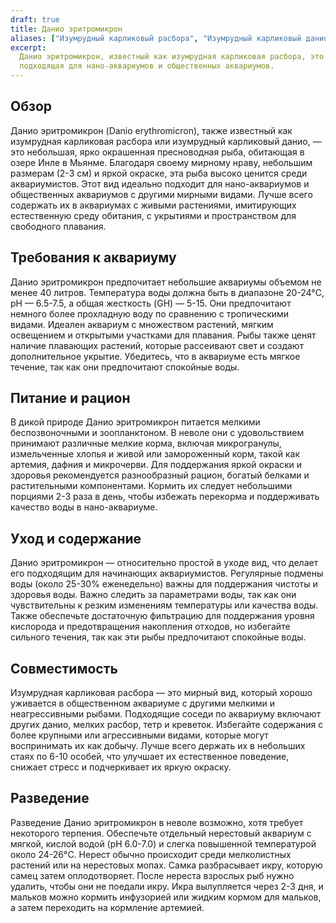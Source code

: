 ```yaml
---
draft: true
title: Данио эритромикрон
aliases: ["Изумрудный карликовый расбора", "Изумрудный карликовый данио"]
excerpt:
  Данио эритромикрон, известный как изумрудная карликовая расбора, это маленькая мирная пресноводная рыба, идеально
  подходящая для нано-аквариумов и общественных аквариумов.
---
```


## Обзор

Данио эритромикрон (Danio erythromicron), также известный как изумрудная карликовая расбора или изумрудный карликовый
данио, — это небольшая, ярко окрашенная пресноводная рыба, обитающая в озере Инле в Мьянме. Благодаря своему мирному
нраву, небольшим размерам (2-3 см) и яркой окраске, эта рыба высоко ценится среди аквариумистов. Этот вид идеально
подходит для нано-аквариумов и общественных аквариумов с другими мирными видами. Лучше всего содержать их в аквариумах с
живыми растениями, имитирующих естественную среду обитания, с укрытиями и пространством для свободного плавания.

## Требования к аквариуму

Данио эритромикрон предпочитает небольшие аквариумы объемом не менее 40 литров. Температура воды должна быть в диапазоне
20-24°C, pH — 6.5-7.5, а общая жесткость (GH) — 5-15. Они предпочитают немного более прохладную воду по сравнению с
тропическими видами. Идеален аквариум с множеством растений, мягким освещением и открытыми участками для плавания. Рыбы
также ценят наличие плавающих растений, которые рассеивают свет и создают дополнительное укрытие. Убедитесь, что в
аквариуме есть мягкое течение, так как они предпочитают спокойные воды.

## Питание и рацион

В дикой природе Данио эритромикрон питается мелкими беспозвоночными и зоопланктоном. В неволе они с удовольствием
принимают различные мелкие корма, включая микрогранулы, измельченные хлопья и живой или замороженный корм, такой как
артемия, дафния и микрочерви. Для поддержания яркой окраски и здоровья рекомендуется разнообразный рацион, богатый
белками и растительными компонентами. Кормить их следует небольшими порциями 2-3 раза в день, чтобы избежать перекорма и
поддерживать качество воды в нано-аквариуме.

## Уход и содержание

Данио эритромикрон — относительно простой в уходе вид, что делает его подходящим для начинающих аквариумистов.
Регулярные подмены воды (около 25-30% еженедельно) важны для поддержания чистоты и здоровья воды. Важно следить за
параметрами воды, так как они чувствительны к резким изменениям температуры или качества воды. Также обеспечьте
достаточную фильтрацию для поддержания уровня кислорода и предотвращения накопления отходов, но избегайте сильного
течения, так как эти рыбы предпочитают спокойные воды.

## Совместимость

Изумрудная карликовая расбора — это мирный вид, который хорошо уживается в общественном аквариуме с другими мелкими и
неагрессивными рыбами. Подходящие соседи по аквариуму включают других данио, мелких расбор, тетр и креветок. Избегайте
содержания с более крупными или агрессивными видами, которые могут воспринимать их как добычу. Лучше всего держать их в
небольших стаях по 6-10 особей, что улучшает их естественное поведение, снижает стресс и подчеркивает их яркую окраску.

## Разведение

Разведение Данио эритромикрон в неволе возможно, хотя требует некоторого терпения. Обеспечьте отдельный нерестовый
аквариум с мягкой, кислой водой (pH 6.0-7.0) и слегка повышенной температурой около 24-26°C. Нерест обычно происходит
среди мелколистных растений или на нерестовых мопах. Самка разбрасывает икру, которую самец затем оплодотворяет. После
нереста взрослых рыб нужно удалить, чтобы они не поедали икру. Икра вылупляется через 2-3 дня, и мальков можно кормить
инфузорией или жидким кормом для мальков, а затем переходить на кормление артемией.
